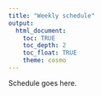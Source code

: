 ```yaml
---
title: "Weekly schedule"
output: 
  html_document:
    toc: TRUE
    toc_depth: 2
    toc_float: TRUE
    theme: cosmo
---
```


Schedule goes here.